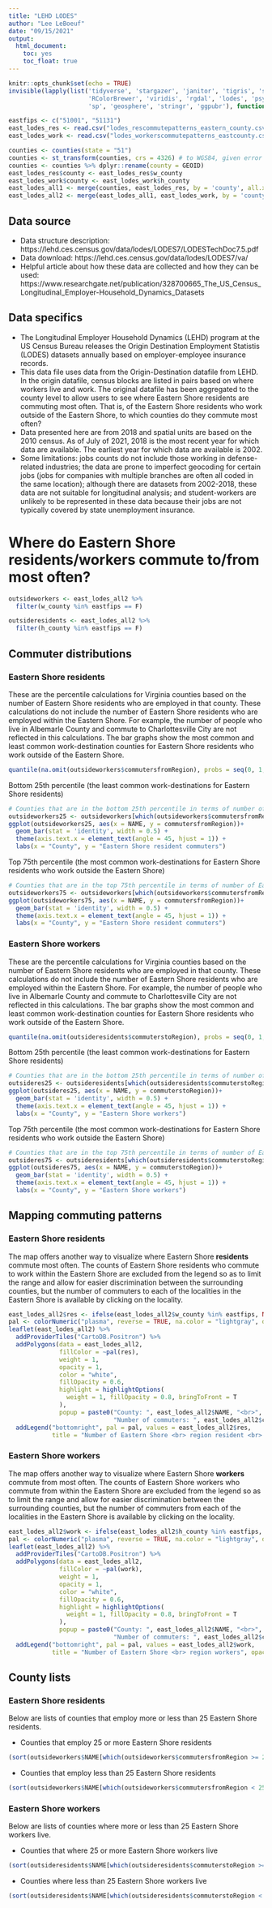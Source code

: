 ```yaml
---
title: "LEHD LODES"
author: "Lee LeBoeuf"
date: "09/15/2021"
output: 
  html_document:
    toc: yes
    toc_float: true
---
```


```r
knitr::opts_chunk$set(echo = TRUE)
invisible(lapply(list('tidyverse', 'stargazer', 'janitor', 'tigris', 'sf', 'leaflet', 'rcartocolor', 
                      'RColorBrewer', 'viridis', 'rgdal', 'lodes', 'psych', 'reshape2', 'googlesheets4', 
                      'sp', 'geosphere', 'stringr', 'ggpubr'), function(pkg) library(pkg, character.only = TRUE)))
```


```r
eastfips <- c("51001", "51131")
east_lodes_res <- read.csv("lodes_rescommutepatterns_eastern_county.csv")
east_lodes_work <- read.csv("lodes_workerscommutepatterns_eastcounty.csv")
```

```r
counties <- counties(state = "51")
counties <- st_transform(counties, crs = 4326) # to WGS84, given error
counties <- counties %>% dplyr::rename(county = GEOID)
east_lodes_res$county <- east_lodes_res$w_county
east_lodes_work$county <- east_lodes_work$h_county
east_lodes_all1 <- merge(counties, east_lodes_res, by = 'county', all.x = T)
east_lodes_all2 <- merge(east_lodes_all1, east_lodes_work, by = 'county', all.x = T)
```

## Data source 
* Data structure description: https://lehd.ces.census.gov/data/lodes/LODES7/LODESTechDoc7.5.pdf
* Data download: https://lehd.ces.census.gov/data/lodes/LODES7/va/
* Helpful article about how these data are collected and how they can be used: https://www.researchgate.net/publication/328700665_The_US_Census_Longitudinal_Employer-Household_Dynamics_Datasets

## Data specifics
* The Longitudinal Employer Household Dynamics (LEHD) program at the US Census Bureau releases the Origin Destination Employment Statistis (LODES) datasets annually based on employer-employee insurance records. 
* This data file uses data from the Origin-Destination datafile from LEHD. In the origin datafile, census blocks are listed in pairs based on where workers live and work. The original datafile has been aggregated to the county level to allow users to see where Eastern Shore residents are commuting most often. That is, of the Eastern Shore residents who work outside of the Eastern Shore, to which counties do they commute most often? 
* Data presented here are from 2018 and spatial units are based on the 2010 census. As of July of 2021, 2018 is the most recent year for which data are available. The earliest year for which data are available is 2002.
* Some limitations: jobs counts do not include those working in defense-related industries; the data are prone to imperfect geocoding for certain jobs (jobs for companies with multiple branches are often all coded in the same location); although there are datasets from 2002-2018, these data are not suitable for longitudinal analysis; and student-workers are unlikely to be represented in these data because their jobs are not typically covered by state unemployment insurance. 

# Where do Eastern Shore residents/workers commute to/from most often?

```r
outsideworkers <- east_lodes_all2 %>% 
  filter(w_county %in% eastfips == F)

outsideresidents <- east_lodes_all2 %>%
  filter(h_county %in% eastfips == F)
```

## Commuter distributions {.tabset}

### Eastern Shore residents {.tabset}

These are the percentile calculations for Virginia counties based on the number of Eastern Shore residents who are employed in that county. These calculations do not include the number of Eastern Shore residents who are employed within the Eastern Shore. For example, the number of people who live in Albemarle County and commute to Charlottesville City are not reflected in this calculations. The bar graphs show the most common and least common work-destination counties for Eastern Shore residents who work outside of the Eastern Shore.

```r
quantile(na.omit(outsideworkers$commutersfromRegion), probs = seq(0, 1, by= 0.05))
```

Bottom 25th percentile (the least common work-destinations for Eastern Shore residents)
```r
# Counties that are in the bottom 25th percentile in terms of number of Eastern Shore residents commuters. 
outsideworkers25 <- outsideworkers[which(outsideworkers$commutersfromRegion <= quantile(na.omit(outsideworkers$commutersfromRegion), probs = 0.25)),]
ggplot(outsideworkers25, aes(x = NAME, y = commutersfromRegion))+
  geom_bar(stat = 'identity', width = 0.5) + 
  theme(axis.text.x = element_text(angle = 45, hjust = 1)) +
  labs(x = "County", y = "Eastern Shore resident commuters")
```

Top 75th percentile (the most common work-destinations for Eastern Shore residents who work outside the Eastern Shore)
```r
# Counties that are in the top 75th percentile in terms of number of Eastern Shore residents commuters. 
outsideworkers75 <- outsideworkers[which(outsideworkers$commutersfromRegion >= quantile(na.omit(outsideworkers$commutersfromRegion), probs = 0.75)),]
ggplot(outsideworkers75, aes(x = NAME, y = commutersfromRegion))+
  geom_bar(stat = 'identity', width = 0.5) + 
  theme(axis.text.x = element_text(angle = 45, hjust = 1)) +
  labs(x = "County", y = "Eastern Shore resident commuters")
```

### Eastern Shore workers 

These are the percentile calculations for Virginia counties based on the number of Eastern Shore residents who are employed in that county. These calculations do not include the number of Eastern Shore residents who are employed within the Eastern Shore. For example, the number of people who live in Albemarle County and commute to Charlottesville City are not reflected in this calculations. The bar graphs show the most common and least common work-destination counties for Eastern Shore residents who work outside of the Eastern Shore.

```r
quantile(na.omit(outsideresidents$commuterstoRegion), probs = seq(0, 1, by= 0.05))
```

Bottom 25th percentile (the least common work-destinations for Eastern Shore residents)
```r
# Counties that are in the bottom 25th percentile in terms of number of Eastern Shore workers. 
outsideres25 <- outsideresidents[which(outsideresidents$commuterstoRegion <= quantile(na.omit(outsideresidents$commuterstoRegion), probs = 0.25)),]
ggplot(outsideres25, aes(x = NAME, y = commuterstoRegion))+
  geom_bar(stat = 'identity', width = 0.5) + 
  theme(axis.text.x = element_text(angle = 45, hjust = 1)) +
  labs(x = "County", y = "Eastern Shore workers")
```

Top 75th percentile (the most common work-destinations for Eastern Shore residents who work outside the Eastern Shore)
```r
# Counties that are in the top 75th percentile in terms of number of Eastern Shore workers. 
outsideres75 <- outsideresidents[which(outsideresidents$commuterstoRegion >= quantile(na.omit(outsideresidents$commuterstoRegion), probs = 0.75)),]
ggplot(outsideres75, aes(x = NAME, y = commuterstoRegion))+
  geom_bar(stat = 'identity', width = 0.5) + 
  theme(axis.text.x = element_text(angle = 45, hjust = 1)) +
  labs(x = "County", y = "Eastern Shore workers")
```

## Mapping commuting patterns {.tabset}

### Eastern Shore residents {.tabset}
The map offers another way to visualize where Eastern Shore __residents__ commute most often. The counts of Eastern Shore residents who commute to work within the Eastern Shore are excluded from the legend so as to limit the range and allow for easier discrimination between the surrounding counties, but the number of commuters to each of the localities in the Eastern Shore is available by clicking on the locality.  
```r
east_lodes_all2$res <- ifelse(east_lodes_all2$w_county %in% eastfips, NA, east_lodes_all2$commutersfromRegion)
pal <- colorNumeric("plasma", reverse = TRUE, na.color = "lightgray", domain = east_lodes_all2$res)
leaflet(east_lodes_all2) %>% 
  addProviderTiles("CartoDB.Positron") %>% 
  addPolygons(data = east_lodes_all2,
              fillColor = ~pal(res),
              weight = 1,
              opacity = 1,
              color = "white", 
              fillOpacity = 0.6,
              highlight = highlightOptions(
                weight = 1, fillOpacity = 0.8, bringToFront = T
              ),
              popup = paste0("County: ", east_lodes_all2$NAME, "<br>",
                             "Number of commuters: ", east_lodes_all2$commutersfromRegion)) %>% 
  addLegend("bottomright", pal = pal, values = east_lodes_all2$res, 
            title = "Number of Eastern Shore <br> region resident <br> commuters", opacity = 0.7)
```

### Eastern Shore workers
The map offers another way to visualize where Eastern Shore __workers__ commute from most often. The counts of Eastern Shore workers who commute from within the Eastern Shore are excluded from the legend so as to limit the range and allow for easier discrimination between the surrounding counties, but the number of commuters from each of the localities in the Eastern Shore is available by clicking on the locality.  
```r
east_lodes_all2$work <- ifelse(east_lodes_all2$h_county %in% eastfips, NA, east_lodes_all2$commuterstoRegion)
pal <- colorNumeric("plasma", reverse = TRUE, na.color = "lightgray", domain = east_lodes_all2$work)
leaflet(east_lodes_all2) %>% 
  addProviderTiles("CartoDB.Positron") %>% 
  addPolygons(data = east_lodes_all2,
              fillColor = ~pal(work),
              weight = 1,
              opacity = 1,
              color = "white", 
              fillOpacity = 0.6,
              highlight = highlightOptions(
                weight = 1, fillOpacity = 0.8, bringToFront = T
              ),
              popup = paste0("County: ", east_lodes_all2$NAME, "<br>",
                             "Number of commuters: ", east_lodes_all2$commuterstoRegion)) %>% 
  addLegend("bottomright", pal = pal, values = east_lodes_all2$work, 
            title = "Number of Eastern Shore <br> region workers", opacity = 0.7)
```


## County lists {.tabset}

### Eastern Shore residents {.tabset}
Below are lists of counties that employ more or less than 25 Eastern Shore residents. 

* Counties that employ 25 or more Eastern Shore residents
```r
(sort(outsideworkers$NAME[which(outsideworkers$commutersfromRegion >= 25)]))
```

* Counties that employ less than 25 Eastern Shore residents
```r
(sort(outsideworkers$NAME[which(outsideworkers$commutersfromRegion < 25)]))
```

### Eastern Shore workers {.tabset}
Below are lists of counties where more or less than 25 Eastern Shore workers live. 

* Counties that where 25 or more Eastern Shore workers live
```r
(sort(outsideresidents$NAME[which(outsideresidents$commuterstoRegion >= 25)]))
```

* Counties where less than 25 Eastern Shore workers live
```r
(sort(outsideresidents$NAME[which(outsideresidents$commuterstoRegion < 25)]))
```



